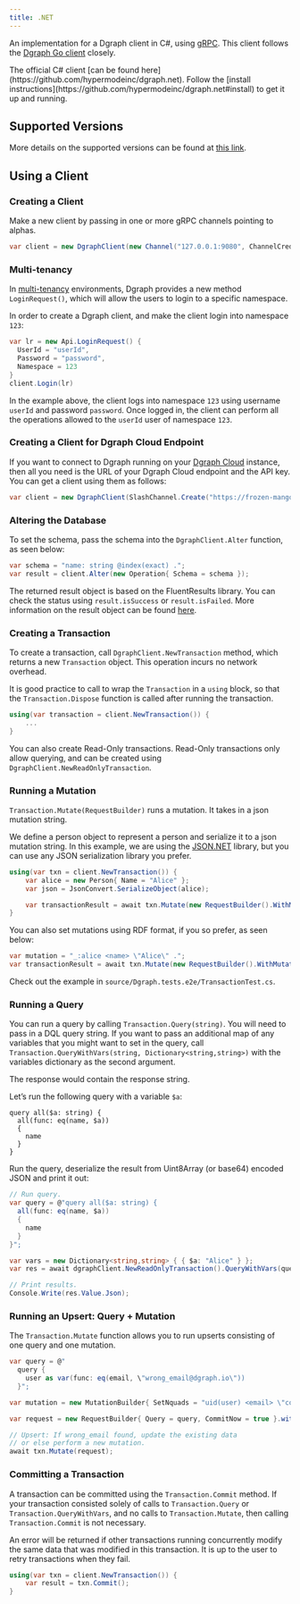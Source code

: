 ```yaml
---
title: .NET
---
```


An implementation for a Dgraph client in C#, using [gRPC](https://grpc.io/).
This client follows the [Dgraph Go client](./go) closely.

<Tip>
  The official C# client [can be found
  here](https://github.com/hypermodeinc/dgraph.net). Follow the [install
  instructions](https://github.com/hypermodeinc/dgraph.net#install) to get it up
  and running.
</Tip>

## Supported Versions

More details on the supported versions can be found at
[this link](https://github.com/hypermodeinc/dgraph.net#supported-versions).

## Using a Client

### Creating a Client

Make a new client by passing in one or more gRPC channels pointing to alphas.

```c#
var client = new DgraphClient(new Channel("127.0.0.1:9080", ChannelCredentials.Insecure));
```

### Multi-tenancy

In [multi-tenancy](/dgraph/enterprise/multitenancy) environments, Dgraph
provides a new method `LoginRequest()`, which will allow the users to login to a
specific namespace.

In order to create a Dgraph client, and make the client login into namespace
`123`:

```c#
var lr = new Api.LoginRequest() {
  UserId = "userId",
  Password = "password",
  Namespace = 123
}
client.Login(lr)
```

In the example above, the client logs into namespace `123` using username
`userId` and password `password`. Once logged in, the client can perform all the
operations allowed to the `userId` user of namespace `123`.

### Creating a Client for Dgraph Cloud Endpoint

If you want to connect to Dgraph running on your
[Dgraph Cloud](https://cloud.dgraph.io) instance, then all you need is the URL
of your Dgraph Cloud endpoint and the API key. You can get a client using them
as follows:

```c#
var client = new DgraphClient(SlashChannel.Create("https://frozen-mango.eu-central-1.aws.cloud.dgraph.io/graphql", "api-key-here"));
```

### Altering the Database

To set the schema, pass the schema into the `DgraphClient.Alter` function, as
seen below:

```c#
var schema = "name: string @index(exact) .";
var result = client.Alter(new Operation{ Schema = schema });
```

The returned result object is based on the FluentResults library. You can check
the status using `result.isSuccess` or `result.isFailed`. More information on
the result object can be found [here](https://github.com/altmann/FluentResults).

### Creating a Transaction

To create a transaction, call `DgraphClient.NewTransaction` method, which
returns a new `Transaction` object. This operation incurs no network overhead.

It is good practice to call to wrap the `Transaction` in a `using` block, so
that the `Transaction.Dispose` function is called after running the transaction.

```c#
using(var transaction = client.NewTransaction()) {
    ...
}
```

You can also create Read-Only transactions. Read-Only transactions only allow
querying, and can be created using `DgraphClient.NewReadOnlyTransaction`.

### Running a Mutation

`Transaction.Mutate(RequestBuilder)` runs a mutation. It takes in a json
mutation string.

We define a person object to represent a person and serialize it to a json
mutation string. In this example, we are using the
[JSON.NET](https://www.newtonsoft.com/json) library, but you can use any JSON
serialization library you prefer.

```c#
using(var txn = client.NewTransaction()) {
    var alice = new Person{ Name = "Alice" };
    var json = JsonConvert.SerializeObject(alice);

    var transactionResult = await txn.Mutate(new RequestBuilder().WithMutations(new MutationBuilder{ SetJson = json }));
}
```

You can also set mutations using RDF format, if you so prefer, as seen below:

```c#
var mutation = "_:alice <name> \"Alice\" .";
var transactionResult = await txn.Mutate(new RequestBuilder().WithMutations(new MutationBuilder{ SetNquads = mutation }));
```

Check out the example in `source/Dgraph.tests.e2e/TransactionTest.cs`.

### Running a Query

You can run a query by calling `Transaction.Query(string)`. You will need to
pass in a DQL query string. If you want to pass an additional map of any
variables that you might want to set in the query, call
`Transaction.QueryWithVars(string, Dictionary<string,string>)` with the
variables dictionary as the second argument.

The response would contain the response string.

Let’s run the following query with a variable `$a`:

```console
query all($a: string) {
  all(func: eq(name, $a))
  {
    name
  }
}
```

Run the query, deserialize the result from Uint8Array (or base64) encoded JSON
and print it out:

```c#
// Run query.
var query = @"query all($a: string) {
  all(func: eq(name, $a))
  {
    name
  }
}";

var vars = new Dictionary<string,string> { { $a: "Alice" } };
var res = await dgraphClient.NewReadOnlyTransaction().QueryWithVars(query, vars);

// Print results.
Console.Write(res.Value.Json);
```

### Running an Upsert: Query + Mutation

The `Transaction.Mutate` function allows you to run upserts consisting of one
query and one mutation.

```c#
var query = @"
  query {
    user as var(func: eq(email, \"wrong_email@dgraph.io\"))
  }";

var mutation = new MutationBuilder{ SetNquads = "uid(user) <email> \"correct_email@dgraph.io\" ." };

var request = new RequestBuilder{ Query = query, CommitNow = true }.withMutation(mutation);

// Upsert: If wrong_email found, update the existing data
// or else perform a new mutation.
await txn.Mutate(request);
```

### Committing a Transaction

A transaction can be committed using the `Transaction.Commit` method. If your
transaction consisted solely of calls to `Transaction.Query` or
`Transaction.QueryWithVars`, and no calls to `Transaction.Mutate`, then calling
`Transaction.Commit` is not necessary.

An error will be returned if other transactions running concurrently modify the
same data that was modified in this transaction. It is up to the user to retry
transactions when they fail.

```c#
using(var txn = client.NewTransaction()) {
    var result = txn.Commit();
}
```
